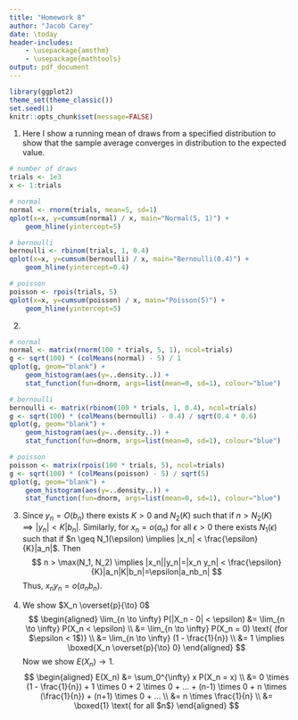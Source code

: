 ```yaml
---
title: "Homework 8"
author: "Jacob Carey"
date: \today
header-includes:
    - \usepackage{amsthm}
    - \usepackage{mathtools}
output: pdf_document
---
```


```r
library(ggplot2)
theme_set(theme_classic())
set.seed(1)
knitr::opts_chunk$set(message=FALSE)
```

1. Here I show a running mean of draws from a specified distribution to show that the sample average converges in distribution to the expected value.
```r
# number of draws
trials <- 1e3
x <- 1:trials

# normal
normal <- rnorm(trials, mean=5, sd=1)
qplot(x=x, y=cumsum(normal) / x, main="Normal(5, 1)") +
    geom_hline(yintercept=5)

# bernoulli
bernoulli <- rbinom(trials, 1, 0.4)
qplot(x=x, y=cumsum(bernoulli) / x, main="Bernoulli(0.4)") +
    geom_hline(yintercept=0.4)

# poisson
poisson <- rpois(trials, 5)
qplot(x=x, y=cumsum(poisson) / x, main="Poisson(5)") +
    geom_hline(yintercept=5)
```

2.
```r
# normal
normal <- matrix(rnorm(100 * trials, 5, 1), ncol=trials)
g <- sqrt(100) * (colMeans(normal) - 5) / 1
qplot(g, geom="blank") + 
    geom_histogram(aes(y=..density..)) +
    stat_function(fun=dnorm, args=list(mean=0, sd=1), colour="blue")

# bernoulli
bernoulli <- matrix(rbinom(100 * trials, 1, 0.4), ncol=trials)
g <- sqrt(100) * (colMeans(bernoulli) - 0.4) / sqrt(0.4 * 0.6)
qplot(g, geom="blank") + 
    geom_histogram(aes(y=..density..)) +
    stat_function(fun=dnorm, args=list(mean=0, sd=1), colour="blue")

# poisson
poisson <- matrix(rpois(100 * trials, 5), ncol=trials)
g <- sqrt(100) * (colMeans(poisson) - 5) / sqrt(5)
qplot(g, geom="blank") + 
    geom_histogram(aes(y=..density..)) +
    stat_function(fun=dnorm, args=list(mean=0, sd=1), colour="blue")
```

3. Since $y_n=O(b_n)$ there exists $K>0$ and $N_2(K)$ such that if $n > N_2(K) \implies |y_n| < K|b_n|$. Similarly, for $x_n=o(a_n)$ for all $\epsilon > 0$ there exists $N_1(\epsilon)$ such that if $n \geq N_1(\epsilon) \implies |x_n| < \frac{\epsilon}{K}|a_n|$. Then
    $$
    n > \max(N_1, N_2) \implies
    |x_n||y_n|=|x_n y_n| < \frac{\epsilon}{K}|a_n|K|b_n|=\epsilon|a_nb_n|
    $$
    Thus, $x_ny_n=o(a_nb_n)$.

4. We show $X_n \overset{p}{\to} 0$
    $$
    \begin{aligned}
        \lim_{n \to \infty} P(|X_n - 0| < \epsilon) &= \lim_{n \to \infty} P(X_n < \epsilon) \\
        &= \lim_{n \to \infty} P(X_n = 0) \text{   (for $\epsilon < 1$)} \\
        &= \lim_{n \to \infty} (1 - \frac{1}{n}) \\
        &= 1 \implies \boxed{X_n \overset{p}{\to} 0}
    \end{aligned}
    $$
    Now we show $E(X_n) {\to} 1$.
    $$
    \begin{aligned}
        E(X_n) &= \sum_0^{\infty} x P(X_n = x) \\
        &= 0 \times (1 - \frac{1}{n}) + 1 \times 0 + 2 \times 0 + ... + (n-1) \times 0 + n \times (\frac{1}{n}) + (n+1) \times 0 + ... \\
        &= n \times \frac{1}{n} \\
        &= \boxed{1} \text{   for all $n$}
    \end{aligned}
    $$
